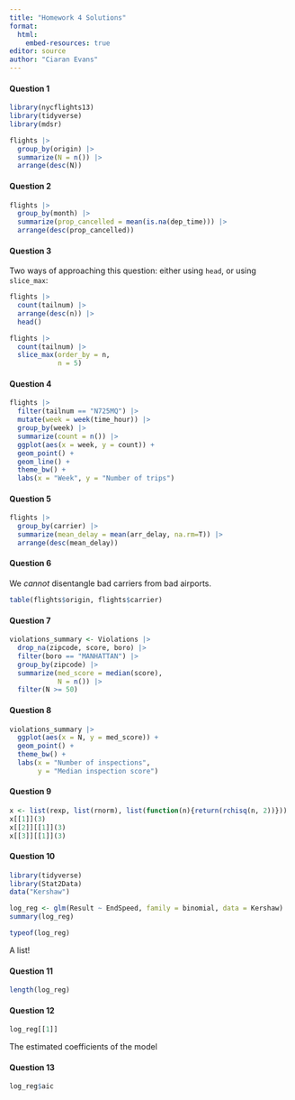 ```yaml
---
title: "Homework 4 Solutions"
format: 
  html:
    embed-resources: true
editor: source
author: "Ciaran Evans"
---
```


#### Question 1

```r
library(nycflights13)
library(tidyverse)
library(mdsr)

flights |>
  group_by(origin) |>
  summarize(N = n()) |>
  arrange(desc(N))
```


#### Question 2

```r
flights |>
  group_by(month) |>
  summarize(prop_cancelled = mean(is.na(dep_time))) |>
  arrange(desc(prop_cancelled))
```

#### Question 3

Two ways of approaching this question: either using `head`, or using `slice_max`:

```r
flights |>
  count(tailnum) |>
  arrange(desc(n)) |>
  head()
```

```r
flights |>
  count(tailnum) |>
  slice_max(order_by = n, 
            n = 5)
```

#### Question 4

```r
flights |>
  filter(tailnum == "N725MQ") |>
  mutate(week = week(time_hour)) |>
  group_by(week) |>
  summarize(count = n()) |>
  ggplot(aes(x = week, y = count)) +
  geom_point() +
  geom_line() +
  theme_bw() +
  labs(x = "Week", y = "Number of trips")
```

#### Question 5

```r
flights |>
  group_by(carrier) |>
  summarize(mean_delay = mean(arr_delay, na.rm=T)) |>
  arrange(desc(mean_delay))
```

#### Question 6

We *cannot* disentangle bad carriers from bad airports.

```r
table(flights$origin, flights$carrier)
```

#### Question 7

```r
violations_summary <- Violations |>
  drop_na(zipcode, score, boro) |>
  filter(boro == "MANHATTAN") |>
  group_by(zipcode) |>
  summarize(med_score = median(score),
            N = n()) |>
  filter(N >= 50)
```

#### Question 8

```r
violations_summary |>
  ggplot(aes(x = N, y = med_score)) +
  geom_point() +
  theme_bw() +
  labs(x = "Number of inspections",
       y = "Median inspection score")
```

#### Question 9

```r
x <- list(rexp, list(rnorm), list(function(n){return(rchisq(n, 2))}))
x[[1]](3)
x[[2]][[1]](3)
x[[3]][[1]](3)
```

#### Question 10

```r
library(tidyverse)
library(Stat2Data)
data("Kershaw")

log_reg <- glm(Result ~ EndSpeed, family = binomial, data = Kershaw)
summary(log_reg)

typeof(log_reg)
```

A list!

#### Question 11

```r
length(log_reg)
```

#### Question 12

```r
log_reg[[1]]
```

The estimated coefficients of the model

#### Question 13

```r
log_reg$aic
```